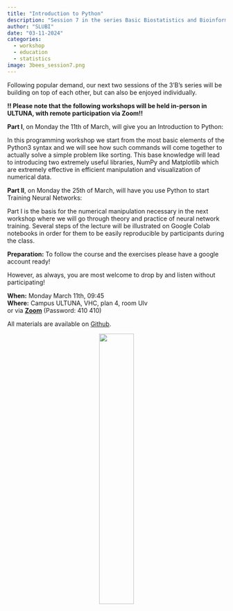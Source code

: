 ```yaml
---
title: "Introduction to Python"
description: "Session 7 in the series Basic Biostatistics and Bioinformatics"
author: "SLUBI"
date: "03-11-2024"
categories:
  - workshop
  - education
  - statistics
image: 3bees_session7.png
---
```


Following popular demand, our next two sessions of the 3’B’s series will be building on top of each other, but can also be enjoyed individually.
 
**!! Please note that the following workshops will be held in-person in ULTUNA, with remote participation via Zoom!!**
 
**Part I**, on Monday the 11th of March, will give you an Introduction to Python:

In this programming workshop we start from the most basic elements of the Python3 syntax and we will see how such commands will come together to actually solve a simple problem like sorting. This base knowledge will lead to introducing two extremely useful libraries, NumPy and Matplotlib which are extremely effective in efficient manipulation and visualization of numerical data.
 
**Part II**, on Monday the 25th of March, will have you use Python to start Training Neural Networks:

Part I is the basis for the numerical manipulation necessary in the next workshop where we will go through theory and practice of neural network training. Several steps of the lecture will be illustrated on Google Colab notebooks in order for them to be easily reproducible by participants during the class.

**Preparation:** To follow the course and the exercises please have a google account ready!

However, as always, you are most welcome to drop by and listen without participating!

**When:** Monday March 11th, 09:45 \
**Where:** Campus ULTUNA, VHC, plan 4, room Ulv\
or via **[Zoom](https://slu-se.zoom.us/j/69486568642)** (Password: 410 410)

All materials are available on [Github](https://github.com/SLUBioinformaticsInfrastructure/Three_Bees_Workshop_Series).

<center>
![](../../../images/3bees_fulltext_ampersand2.png){.class width=40%}
